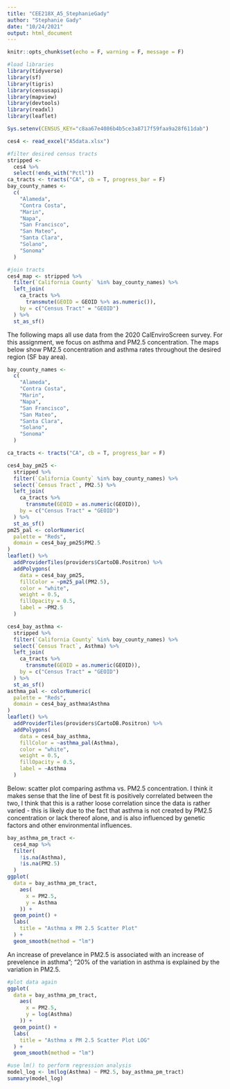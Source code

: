 ```yaml
---
title: "CEE218X_A5_StephanieGady"
author: "Stephanie Gady"
date: "10/24/2021"
output: html_document
---
```


```r
knitr::opts_chunk$set(echo = F, warning = F, message = F)
```

```r
#load libraries
library(tidyverse)
library(sf)
library(tigris)
library(censusapi)
library(mapview)
library(devtools)
library(readxl)
library(leaflet)

Sys.setenv(CENSUS_KEY="c8aa67e4086b4b5ce3a8717f59faa9a28f611dab")

```

```r
ces4 <- read_excel("A5data.xlsx")

#filter desired census tracts
stripped <-
  ces4 %>%
  select(!ends_with("Pctl"))
ca_tracts <- tracts("CA", cb = T, progress_bar = F)
bay_county_names <-
  c(
    "Alameda",
    "Contra Costa",
    "Marin",
    "Napa",
    "San Francisco",
    "San Mateo",
    "Santa Clara",
    "Solano",
    "Sonoma"
  )

#join tracts
ces4_map <- stripped %>%
  filter(`California County` %in% bay_county_names) %>%
  left_join(
    ca_tracts %>%
      transmute(GEOID = GEOID %>% as.numeric()),
    by = c("Census Tract" = "GEOID")
  ) %>%
  st_as_sf()

```

The following maps all use data from the 2020 CalEnviroScreen survey. For this assignment, we focus on asthma and PM2.5 concentration. The maps below show PM2.5 concentration and asthma rates throughout the desired region (SF bay area). 

```r

bay_county_names <-
  c(
    "Alameda",
    "Contra Costa",
    "Marin",
    "Napa",
    "San Francisco",
    "San Mateo",
    "Santa Clara",
    "Solano",
    "Sonoma"
  )

ca_tracts <- tracts("CA", cb = T, progress_bar = F)

ces4_bay_pm25 <-
  stripped %>% 
  filter(`California County` %in% bay_county_names) %>% 
  select(`Census Tract`, PM2.5) %>% 
  left_join(
    ca_tracts %>% 
      transmute(GEOID = as.numeric(GEOID)), 
    by = c("Census Tract" = "GEOID")
  ) %>% 
  st_as_sf()
pm25_pal <- colorNumeric(
  palette = "Reds",
  domain = ces4_bay_pm25$PM2.5
)
leaflet() %>% 
  addProviderTiles(providers$CartoDB.Positron) %>% 
  addPolygons(
    data = ces4_bay_pm25,
    fillColor = ~pm25_pal(PM2.5),
    color = "white",
    weight = 0.5,
    fillOpacity = 0.5,
    label = ~PM2.5
  )

ces4_bay_asthma <-
  stripped %>% 
  filter(`California County` %in% bay_county_names) %>% 
  select(`Census Tract`, Asthma) %>% 
  left_join(
    ca_tracts %>% 
      transmute(GEOID = as.numeric(GEOID)), 
    by = c("Census Tract" = "GEOID")
  ) %>% 
  st_as_sf()
asthma_pal <- colorNumeric(
  palette = "Reds",
  domain = ces4_bay_asthma$Asthma
)
leaflet() %>% 
  addProviderTiles(providers$CartoDB.Positron) %>% 
  addPolygons(
    data = ces4_bay_asthma,
    fillColor = ~asthma_pal(Asthma),
    color = "white",
    weight = 0.5,
    fillOpacity = 0.5,
    label = ~Asthma
  )
```

Below: scatter plot comparing asthma vs. PM2.5 concentration. I think it makes sense that the line of best fit is positively correlated between the two, I think that this is a rather loose correlation since the data is rather varied - this is likely due to the fact that asthma is not created by PM2.5 concentration or lack thereof alone, and is also influenced by genetic factors and other environmental influences. 

```r
bay_asthma_pm_tract <-
  ces4_map %>%
  filter(
    !is.na(Asthma), 
    !is.na(PM2.5)
  )
ggplot(
  data = bay_asthma_pm_tract,
    aes(
      x = PM2.5,
      y = Asthma
    )) +
  geom_point() +
  labs(
    title = "Asthma x PM 2.5 Scatter Plot"
  ) +
  geom_smooth(method = "lm")
```
An increase of prevelance in PM2.5 is associated with an increase of prevelence in asthma”; “20% of the variation in asthma is explained by the variation in PM2.5.
```r
#plot data again
ggplot(
  data = bay_asthma_pm_tract,
    aes(
      x = PM2.5,
      y = log(Asthma)
    )) +
  geom_point() +
  labs(
    title = "Asthma x PM 2.5 Scatter Plot LOG"
  ) +
  geom_smooth(method = "lm")

#use lm() to perform regression analysis
model_log <- lm(log(Asthma) ~ PM2.5, bay_asthma_pm_tract)
summary(model_log)
```